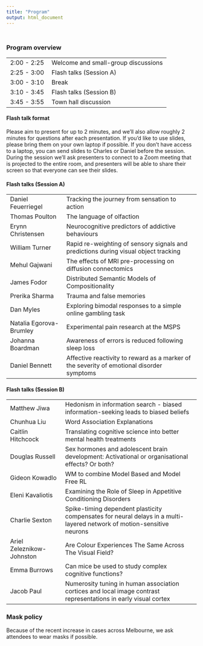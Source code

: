 ```yaml
---
title: "Program"
output: html_document
---
```


<style type="text/css">
.title {
  display: none;
}

th, td {
  padding-left: 10px;
  padding-right: 10px;
}

#getting-started img {
  margin-right: 10px;
}

</style>

<div class="row" style="padding-top: 10px;">


<h3> Program overview</h3>
<table>
  <tr>
    <td>2:00 - 2:25 </td>
    <td> Welcome and small-group discussions</td>
  </tr>
  <tr>
    <td>2:25 - 3:00 </td>
    <td> Flash talks (Session A) </td>
  </tr>
  <tr>
    <td>3:00 - 3:10 </td>
    <td> Break </td>
  </tr>
  <tr>
    <td>3:10 - 3:45 </td>
    <td> Flash talks (Session B) </td>
  </tr>
  <tr>
    <td>3:45 - 3:55 </td>
    <td> Town hall discussion </td>
  </tr>
</table>



<h4> Flash talk format </h4>
Please aim to present for up to 2 minutes, and we'll also allow roughly 2 minutes for questions after each presentation.
If you'd like to use slides, please bring them on your own laptop if possible. If you don't have access to a laptop, you can send slides to Charles or Daniel before the session. During the session we'll ask presenters to connect to a Zoom meeting that is projected to the entire room, and presenters will be able to share their screen so that everyone can see their slides.


<h4> Flash talks (Session A) </h4>
<table>
  <tr>
    <td>Daniel Feuerriegel</td>
    <td> Tracking the journey from sensation to action </td>
  </tr>
  <tr>
    <td> Thomas Poulton </td>
    <td> The language of olfaction </td>
  </tr>
  <tr>
    <td> Erynn Christensen </td>
    <td> Neurocognitive predictors of addictive behaviours </td>
  </tr>
  <tr>
    <td> William Turner </td>
    <td> Rapid re-weighting of sensory signals and predictions during visual object tracking </td>
  </tr>
  <tr>
    <td> Mehul Gajwani </td>
    <td> The effects of MRI pre-processing on diffusion connectomics </td>
  </tr>
  <tr>
    <td> James Fodor </td>
    <td> Distributed Semantic Models of Compositionality </td>
  </tr>
  <tr>
    <td> Prerika Sharma</td>
    <td> Trauma and false memories </td>
  </tr>
  <tr>
    <td> Dan Myles </td>
    <td>   Exploring bimodal responses to a simple online gambling task </td>
  </tr>
  <tr>
    <td> Natalia Egorova-Brumley </td>
    <td> Experimental pain research at the MSPS </td>
  </tr>
  <tr>
    <td> Johanna Boardman </td>
    <td>  Awareness of errors is reduced following sleep loss </td>
  </tr>
  <tr>
   <tr>
    <td> Daniel Bennett</td>
    <td>Affective reactivity to reward as a marker of the severity of emotional disorder symptoms  </td> 
    </tr>
</table>

<h4> Flash talks (Session B) </h4>
<table>
  <tr>
    <td> Matthew Jiwa </td>
    <td> Hedonism in information search - biased information-seeking leads to biased beliefs</td>
  </tr>
  <tr>
    <td> Chunhua Liu </td>
    <td> Word Association Explanations </td>
  </tr>
  <tr>
    <td> Caitlin Hitchcock </td>
    <td> Translating cognitive science into better mental health treatments </td>
  </tr>
  <tr>
    <td> Douglas Russell </td>
    <td> Sex hormones and adolescent brain development: Activational or organisational effects? Or both? </td>
  </tr>
  <tr>
    <td> Gideon Kowadlo</td>
    <td>  WM to combine Model Based and Model Free RL </td>
  </tr>
  <tr>
    <td> Eleni Kavaliotis </td>
    <td>  Examining the Role of Sleep in Appetitive Conditioning Disorders </td>
  </tr>
  <tr>
    <td> Charlie Sexton </td>
    <td>  Spike-timing dependent plasticity compensates for neural delays in a multi-layered network of motion-sensitive neurons </td>
  </tr>
  <tr>
    <td> Ariel Zeleznikow-Johnston </td>
    <td>  Are Colour Experiences The Same Across The Visual Field? </td>
  </tr>
  <tr>
    <td> Emma Burrows</td>
    <td>  Can mice be used to study complex cognitive functions? </td>
  </tr>
  <tr>
    <td> Jacob Paul </td>
    <td>  Numerosity tuning in human association cortices and local image contrast representations in early visual cortex </td>
  </tr>
</table>


<h3> Mask policy </h3>

Because of the recent increase in cases across Melbourne, we ask attendees to wear masks if possible.

</div>


